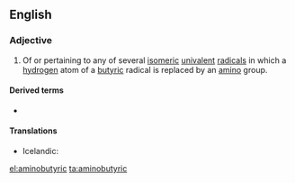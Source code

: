 ==English==

===Adjective===
{{en-adj|-}}

# {{context|organic chemistry}} Of or pertaining to any of several [[isomeric]] [[univalent]] [[radical]]s in which a [[hydrogen]] atom of a [[butyric]] radical is replaced by an [[amino]] group.

====Derived terms====
* {{l/en|aminobutyric acid}}

====Translations====
{{trans-top|Of or pertaining to any of several isomeric univalent radicals}}
* Icelandic: {{t-|is|amínósmjör-}}
{{trans-mid}}
{{trans-bottom}}

[[el:aminobutyric]]
[[ta:aminobutyric]]